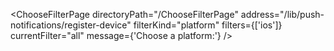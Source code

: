 

<ChooseFilterPage
  directoryPath="/ChooseFilterPage"
  address="/lib/push-notifications/register-device"
  filterKind="platform"
  filters={['ios']}
  currentFilter="all"
  message={'Choose a platform:'}
/>
